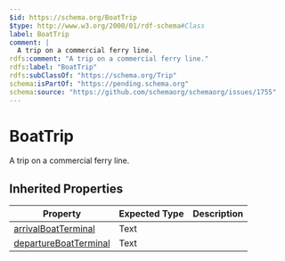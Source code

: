 ```yaml
---
$id: https://schema.org/BoatTrip
$type: http://www.w3.org/2000/01/rdf-schema#Class
label: BoatTrip
comment: |
  A trip on a commercial ferry line.
rdfs:comment: "A trip on a commercial ferry line."
rdfs:label: "BoatTrip"
rdfs:subClassOf: "https://schema.org/Trip"
schema:isPartOf: "https://pending.schema.org"
schema:source: "https://github.com/schemaorg/schemaorg/issues/1755"
---
```


# BoatTrip

A trip on a commercial ferry line.

## Inherited Properties

| Property | Expected Type | Description |
| --- | --- | --- |
| [arrivalBoatTerminal](https://schema.org/arrivalBoatTerminal) | Text |  |
| [departureBoatTerminal](https://schema.org/departureBoatTerminal) | Text |  |

